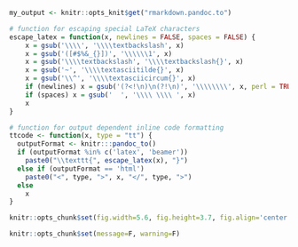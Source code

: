 
```r
my_output <- knitr::opts_knit$get("rmarkdown.pandoc.to")

# function for escaping special LaTeX characters
escape_latex = function(x, newlines = FALSE, spaces = FALSE) {
	x = gsub('\\\\', '\\\\textbackslash', x)
	x = gsub('([#$%&_{}])', '\\\\\\1', x)
	x = gsub('\\\\textbackslash', '\\\\textbackslash{}', x)
	x = gsub('~', '\\\\textasciitilde{}', x)
	x = gsub('\\^', '\\\\textasciicircum{}', x)
	if (newlines) x = gsub('(?<!\n)\n(?!\n)', '\\\\\\\\', x, perl = TRUE)
	if (spaces) x = gsub('  ', '\\\\ \\\\ ', x)
	x
}

# function for output dependent inline code formatting
ttcode <- function(x, type = "tt") {
  outputFormat <- knitr:::pandoc_to()
  if (outputFormat %in% c('latex', 'beamer'))
    paste0("\\texttt{", escape_latex(x), "}")
  else if (outputFormat == 'html')
    paste0("<", type, ">", x, "</", type, ">")
  else
    x
}
```


```r
knitr::opts_chunk$set(fig.width=5.6, fig.height=3.7, fig.align='center', fig.pos = 'h') 
```


```r
knitr::opts_chunk$set(message=F, warning=F) 
```

